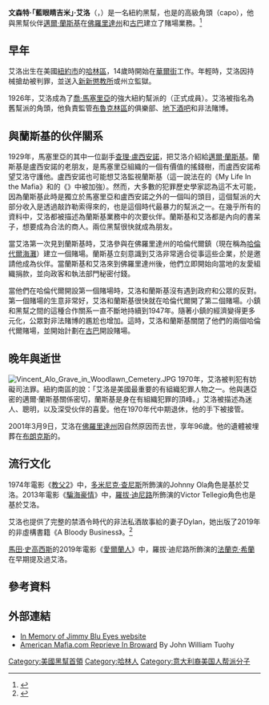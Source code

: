 {{noteTA
|1=zh-hk:馬田·史高西斯;zh-tw:馬丁·史柯西斯;zh-cn:马丁·斯科塞斯;
|2=zh-hk:羅拔·迪尼路;zh-tw:勞勃·狄尼洛;zh-cn:罗伯特·德尼罗;
|3=zh-hk:騙海豪情;zh-tw:瞞天大佈局;zh-cn:美国骗局;
}}
{{Infobox person
|name = 文森特·艾洛<br/>Vincent Alo
|image = Vincent Alo.jpg
|caption = 1950年的文森特·艾洛
|birth_date = {{birth date|1904|5|26|mf=y}}
|birth_place = 美國[[紐約州|紐約州]][[紐約市|紐約市]][[哈林區|哈林區]]
|death_date = {{death date and age|2001|3|9|1904|5|26|mf=y}}
|death_place = 美國[[佛羅里達州|佛羅里達州]]
|other_names = 藍眼睛吉米（Jimmy Blue Eyes）
}}
'''文森特·「藍眼睛吉米」·艾洛'''（{{lang-en|'''Vincent "Jimmy Blue Eyes" Alo'''}}，{{bd|1904年|5月26日|2001年|3月9日}}）是一名紐約黑幫，也是{{link-en|吉諾維斯犯罪家族|Genovese crime family}}的高級角頭（capo），他與黑幫伙伴[[邁爾·蘭斯基|邁爾·蘭斯基]]在[[佛羅里達州|佛羅里達州]]和[[古巴|古巴]]建立了賭場業務。<ref>{{Cite web |url = https://www.huffpost.com/entry/the-real-johnny-ola-vince_b_6323882 |title = The Real Johnny Ola: Vincent “Jimmy Blue Eyes” Alo |date = 2014-12-15 |publisher = HuffPost |language = en |access-date = 2021-03-28 |archive-date = 2021-01-19 |archive-url = https://web.archive.org/web/20210119131237/https://www.huffpost.com/entry/the-real-johnny-ola-vince_b_6323882 |dead-url = no }}</ref>

== 早年 ==
艾洛出生在美國[[紐約市|紐約市]]的[[哈林區|哈林區]]，14歲時開始在[[華爾街|華爾街]]工作。年輕時，艾洛因持械搶劫被判罪，並送入[[新新懲教所|新新懲教所]]或{{link-en|克林頓懲教所|Clinton Correctional Facility|丹尼莫拉}}州立監獄。

1926年，艾洛成為了[[喬·馬塞里亞|喬·馬塞里亞]]的強大紐約幫派的{{link-en|榮譽的男人|Made man}}（正式成員）。艾洛被指名為舊{{link-en|喬·阿多尼斯|Joe Adonis}}幫派的角頭，他負責監管[[布魯克林區|布魯克林區]]的俱樂部、[[地下酒吧|地下酒吧]]和非法賭博。

== 與蘭斯基的伙伴關系 ==
1929年，馬塞里亞的其中一位副手[[查理·盧西安諾|查理·盧西安諾]]，把艾洛介紹給[[邁爾·蘭斯基|邁爾·蘭斯基]]。蘭斯基是盧西安諾的老朋友，是馬塞里亞組織的一個有價值的搖錢樹，而盧西安諾希望艾洛守護他。盧西安諾也可能想艾洛監視蘭斯基（這一說法在{{link-en|文森特·特雷沙|Vincent Teresa}}的《My Life In the Mafia》和{{link-en|奧維德·德馬里斯|Ovid Demaris}}的《{{link-en|The Last Mafioso|The Last Mafioso}}》中被加強）。然而，大多數的犯罪歷史學家認為這不太可能，因為蘭斯基此時是獨立於馬塞里亞和盧西安諾之外的一個叫{{link-en|畢斯與邁爾幫|Bugs and Meyer Mob}}的頭目，這個幫派的大部分收入是透過敲詐勒索得來的，也是這個時代最暴力的幫派之一。在幾乎所有的資料中，艾洛都被描述為蘭斯基業務中的次要伙伴。蘭斯基和艾洛都是內向的書呆子，想要成為合法的商人。兩位黑幫很快就成為朋友。

當艾洛第一次見到蘭斯基時，艾洛參與在佛羅里達州的哈倫代爾鎮（現在稱為[[哈倫代爾海灘_(佛羅里達州)|哈倫代爾海灘]]）建立一個賭場。蘭斯基立刻意識到艾洛非常適合從事這些企業，於是邀請他成為伙伴。當蘭斯基和艾洛來到佛羅里達州後，他們立即開始向當地的友愛組織捐款，並向政客和執法部門秘密付錢。

當他們在哈倫代爾開設第一個賭場時，艾洛和蘭斯基沒有遇到政府和公眾的反對。第一個賭場的生意非常好，艾洛和蘭斯基很快就在哈倫代爾開了第二個賭場。小鎮和黑幫之間的這種合作關系一直不斷地持續到1947年。隨著小鎮的經濟變得更多元化，公眾對非法賭博的尷尬也增加。這時，艾洛和蘭斯基關閉了他們的兩個哈倫代爾賭場，並開始計劃在[[古巴|古巴]]開設賭場。

== 晚年與逝世 ==
[[File:Vincent_Alo_Grave_in_Woodlawn_Cemetery.JPG|thumb]]
1970年，艾洛被判犯有妨礙司法罪。紐約南區的{{link-en|聯邦檢察官|United States Attorney}}{{link-en|羅伯特·摩根索|Robert Morgenthau}}說：「艾洛是美國最重要的有組織犯罪人物之一。他與邁亞密的邁爾·蘭斯基關係密切，蘭斯基是身在有組織犯罪的頂峰。」艾洛被描述為迷人、聰明，以及深受伙伴的喜愛。他在1970年代中期退休，他的手下被{{link-en|馬修·伊安涅洛|Matthew Ianniello}}接管。

2001年3月9日，艾洛在[[佛羅里達州|佛羅里達州]]因自然原因而去世，享年96歲。他的遺體被埋葬在[[布朗克斯|布朗克斯]]的{{link-en|伍德朗公墓 (布朗克斯)|Woodlawn Cemetery (Bronx, New York)|伍德朗公墓}}。

== 流行文化 ==
1974年電影《[[教父2|教父2]]》中，[[多米尼克·查尼斯|多米尼克·查尼斯]]所飾演的Johnny Ola角色是基於艾洛。2013年電影《[[騙海豪情|騙海豪情]]》中，[[羅拔·迪尼路|羅拔·迪尼路]]所飾演的Victor Tellegio角色也是基於艾洛。

艾洛也提供了完整的禁酒令時代的非法私酒故事給{{link-en|德魯·斯特魯讚|Drew Struzan}}的妻子Dylan，她出版了2019年的非虛構書籍《A Bloody Business》。<ref>{{Cite web |url = http://www.hardcasecrime.com/books_bios.cgi?entry=bk154 |title = A Bloody Business by Dylan Struzan at Hard Case Crime |publisher = hardcasecrime.com |language = en |access-date = 2021-03-29 |archive-date = 2021-01-20 |archive-url = https://web.archive.org/web/20210120043113/http://www.hardcasecrime.com/books_bios.cgi?entry=bk154 |dead-url = no }}</ref>

[[馬田·史高西斯|馬田·史高西斯]]的2019年電影《[[愛爾蘭人_(2019年電影)|愛爾蘭人]]》中，羅拔·迪尼路所飾演的[[法蘭克·希蘭|法蘭克·希蘭]]在早期提及過艾洛。

== 參考資料 ==
{{reflist}}

== 外部連結 ==
*[http://www.jimmyblueeyes.com/pages/pageone.html In Memory of Jimmy Blu Eyes website]{{Wayback|url=http://www.jimmyblueeyes.com/pages/pageone.html |date=20161125233643 }}
*[http://americanmafia.com/Feature_Articles_192.html American Mafia.com Reprieve In Broward]{{Wayback|url=http://americanmafia.com/Feature_Articles_192.html |date=20090506060836 }} By John William Tuohy

[[Category:美國黑幫首領|Category:美國黑幫首領]]
[[Category:哈林人|Category:哈林人]]
[[Category:意大利裔美国人帮派分子|Category:意大利裔美国人帮派分子]]